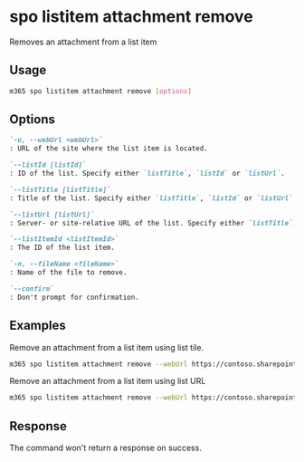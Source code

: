 
# spo listitem attachment remove

Removes an attachment from a list item

## Usage

```sh
m365 spo listitem attachment remove [options]
```

## Options

```md definition-list
`-u, --webUrl <webUrl>`
: URL of the site where the list item is located.

`--listId [listId]`
: ID of the list. Specify either `listTitle`, `listId` or `listUrl`.

`--listTitle [listTitle]`
: Title of the list. Specify either `listTitle`, `listId` or `listUrl`.

`--listUrl [listUrl]`
: Server- or site-relative URL of the list. Specify either `listTitle`, `listId` or `listUrl`.

`--listItemId <listItemId>`
: The ID of the list item.

`-n, --fileName <fileName>`
: Name of the file to remove.

`--confirm`
: Don't prompt for confirmation.
```
<Global />

## Examples

Remove an attachment from a list item using list tile.

```sh
m365 spo listitem attachment remove --webUrl https://contoso.sharepoint.com/sites/project-x --listTitle "Demo List" --listItemId 147 --fileName "File1.jpg"
```

Remove an attachment from a list item using list URL

```sh
m365 spo listitem attachment remove --webUrl https://contoso.sharepoint.com/sites/project-x --listUrl "/sites/project-x/Lists/DemoList" --listItemId 147 --fileName "File1.jpg"
```

## Response

The command won't return a response on success.
